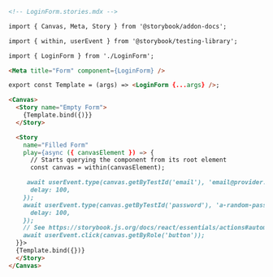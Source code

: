 ```md
<!-- LoginForm.stories.mdx -->

import { Canvas, Meta, Story } from '@storybook/addon-docs';

import { within, userEvent } from '@storybook/testing-library';

import { LoginForm } from './LoginForm';

<Meta title="Form" component={LoginForm} />

export const Template = (args) => <LoginForm {...args} />;

<Canvas>
  <Story name="Empty Form">
    {Template.bind({)}}
  </Story>

  <Story
    name="Filled Form"
    play={async ({ canvasElement }) => {
      // Starts querying the component from its root element
      const canvas = within(canvasElement);

     await userEvent.type(canvas.getByTestId('email'), 'email@provider.com', {
      delay: 100,
    });
    await userEvent.type(canvas.getByTestId('password'), 'a-random-password', {
      delay: 100,
    });
    // See https://storybook.js.org/docs/react/essentials/actions#automatically-matching-args to learn how to setup logging in the Actions panel
    await userEvent.click(canvas.getByRole('button'));
  }}>
  {Template.bind({})}
  </Story>
</Canvas>
```